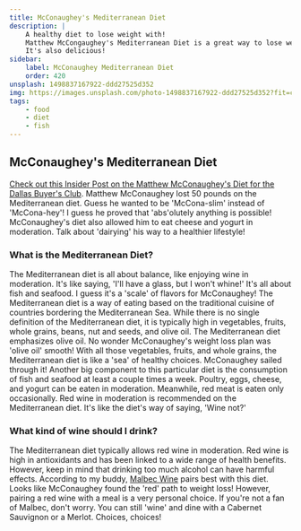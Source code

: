 ```yaml
---
title: McConaughey's Mediterranean Diet
description: |
    A healthy diet to lose weight with!
    Matthew McCongaughey's Mediterranean Diet is a great way to lose weight and stay healthy.
    It's also delicious!
sidebar:
    label: McConaughey Mediterranean Diet
    order: 420
unsplash: 1498837167922-ddd27525d352
img: https://images.unsplash.com/photo-1498837167922-ddd27525d352?fit=crop&w=1400&h=700&q=75
tags:
    - food
    - diet
    - fish
---
```


## McConaughey's Mediterranean Diet

[Check out this Insider Post on the Matthew McConaughey's Diet for the Dallas Buyer's Club](https://www.insider.com/matthew-mcconaughey-lost-50lbs-for-dallas-buyers-club-on-diet-2020-10). Matthew McConaughey lost 50 pounds on the Mediterranean diet. Guess he wanted to be 'McCona-slim' instead of 'McCona-hey'! I guess he proved that 'abs'olutely anything is possible! McConaughey's diet also allowed him to eat cheese and yogurt in moderation. Talk about 'dairying' his way to a healthier lifestyle!

### What is the Mediterranean Diet?

The Mediterranean diet is all about balance, like enjoying wine in moderation.
It's like saying, 'I'll have a glass, but I won't whine!' It's all about fish and seafood. I guess it's a 'scale' of flavors for McConaughey!
The Mediterranean diet is a way of eating based on the traditional cuisine of countries bordering the Mediterranean Sea.
While there is no single definition of the Mediterranean diet, it is typically high in vegetables, fruits, whole grains, beans, nut and seeds, and olive oil. The Mediterranean diet emphasizes olive oil.
No wonder McConaughey's weight loss plan was 'olive oil' smooth! With all those vegetables, fruits, and whole grains, the Mediterranean diet is like a 'sea' of healthy choices.
McConaughey sailed through it!
Another big component to this particular diet is the consumption of fish and seafood at least a couple times a week.
Poultry, eggs, cheese, and yogurt can be eaten in moderation. Meanwhile, red meat is eaten only occasionally.
Red wine in moderation is recommended on the Mediterranean diet. It's like the diet's way of saying, 'Wine not?'

### What kind of wine should I drink?

The Mediterranean diet typically allows red wine in moderation.
Red wine is high in antioxidants and has been linked to a wide range of health benefits.
However, keep in mind that drinking too much alcohol can have harmful effects.
According to my buddy, [Malbec Wine](https://winefolly.com/deep-dive/what-is-malbec-wine/) pairs best with this diet.
Looks like McConaughey found the 'red' path to weight loss! However, pairing a red wine with a meal is a very personal choice.
If you're not a fan of Malbec, don't worry.
You can still 'wine' and dine with a Cabernet Sauvignon or a Merlot. Choices, choices!
